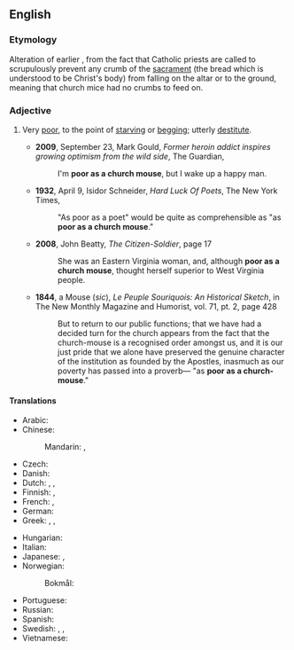 ==English==

===Etymology===
Alteration of earlier {{m|en|hungry as a church mouse}}, from the fact that Catholic priests are called to scrupulously prevent any crumb of the [[sacrament]] (the bread which is understood to be Christ's body) from falling on the altar or to the ground, meaning that church mice had no crumbs to feed on.

===Adjective===
{{en-adj|-|head=(as) [[poor]] as a [[church]] [[mouse]]}}

# {{lb|en|simile}} Very [[poor]], to the point of [[starving]] or [[begging]]; utterly [[destitute]].
#* '''2009''', September 23, Mark Gould, ''Former heroin addict inspires growing optimism from the wild side'', The Guardian,
#*: I'm '''poor as a church mouse''', but I wake up a happy man.
#* '''1932''', April 9, Isidor Schneider, ''Hard Luck Of Poets'', The New York Times,
#*: "As poor as a poet" would be quite as comprehensible as "as '''poor as a church mouse'''."
#* '''2008''', John Beatty, ''The Citizen-Soldier'', page 17
#*: She was an Eastern Virginia woman, and, although '''poor as a church mouse''', thought herself superior to West Virginia people.
#* '''1844''', a Mouse (''sic''), ''Le Peuple Souriquois: An Historical Sketch'', in The New Monthly Magazine and Humorist, vol. 71, pt. 2, page 428
#*: But to return to our public functions; that we have had a decided turn for the church appears from the fact that the church-mouse is a recognised order amongst us, and it is our just pride that we alone have preserved the genuine character of the institution as founded by the Apostles, inasmuch as our poverty has passed into a proverb— "as '''poor as a church-mouse'''."
#: {{syn|en|poor as a rat|poor as Job|Thesaurus:impoverished}}

====Translations====
{{trans-top|very poor}}
* Arabic: {{t-needed|ar}}
* Chinese:
*: Mandarin: {{t+|cmn|一貧如洗|sc=Hani}}, {{t+|cmn|一贫如洗|tr=yīpínrúxǐ|sc=Hani}}
* Czech: {{t|cs|chudý jako kostelní myš}}
* Danish: {{t|da|fattig som en kirkerotte}}
* Dutch: {{qualifier|vulgar}} {{t|nl|geen nagel hebben om zijn gat mee af te krabben}}, {{t|nl|zo arm als Job}}, {{t|nl|zo arm als een kerkrat}}
* Finnish: {{t|fi|köyhä kuin kirkon rotta}}, {{t+|fi|rutiköyhä}}
* French: {{t+|fr|gueux comme un rat d'église}}, {{t+|fr|pauvre comme Job}}
* German: {{t|de|arm wie eine Kirchenmaus}}
* Greek: {{t+|el|πάμφτωχος|m}}, {{t|el|ζάφτωχος|m}}, {{t|el|δεν έχει μία}}
{{trans-mid}}
* Hungarian: {{t+|hu|szegény, mint a templom egere}}
* Italian: {{t|it|povero in canna}}
* Japanese: {{t|ja|教会のネズミのように貧しい|tr=kyōkai-no nezumi-no yōni mazushii}} {{qualifier|literal translation}}, {{t|ja|非常に貧しい|tr=hijō-ni mazushii}}
* Norwegian:
*: Bokmål: {{t+|nb|blakk som en kirkerotte}}
* Portuguese: {{t+|pt|paupérrimo}}
* Russian: {{t|ru|бе́дный как церко́вная мышь}}
* Spanish: {{t|es|más pobre que una rata}}
* Swedish: {{t|sv|fattig som en kyrkråtta}}, {{t|sv|fattig som en råtta}}, {{t|sv|fattig som en lus}}
* Vietnamese: {{t-needed|vi}}
{{trans-bottom}}